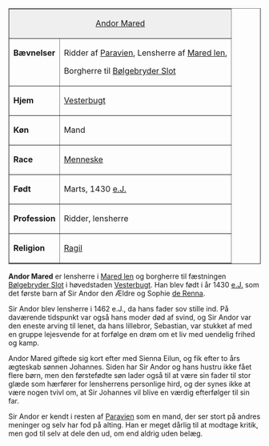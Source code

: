 {{title:Andor Mared}}
{{author:Laura Holmegaard}}
{{timestamp:2009-10-04T06:51:21Z}}
{{copyright:Andor Mared}}
<table border=1 cellpadding=2 cellspacing=0 align=right style="margin-left:1em">
<tr valign=top><td style="background:#efefef;" colspan=2 align=center>[[Andor Mared]]
<tr valign=top><td>'''Bævnelser'''<td>Ridder af [[Paravien]],
Lensherre af [[Mared len]],

Borgherre til [[Bølgebryder Slot]]
<tr valign=top><td>'''Hjem'''<td>[[Vesterbugt]]
<tr valign=top><td>'''Køn'''<td>Mand
<tr valign=top><td>'''Race'''<td>[[Menneske]]
<tr valign=top><td>'''Født'''<td>Marts, 1430 [[e.J.]]
<tr valign=top><td>'''Profession'''<td>Ridder, lensherre
<tr valign=top><td>'''Religion'''<td>[[Ragil]]
</table>
'''Andor Mared''' er lensherre i [[Mared len]] og borgherre til fæstningen [[Bølgebryder Slot]] i høvedstaden [[Vesterbugt]]. Han blev født i år 1430 [[e.J.]] som det første barn af Sir Andor den Ældre og Sophie [[de Renna]].

Sir Andor blev lensherre i 1462 e.J., da hans fader sov stille ind. På daværende tidspunkt var også hans moder død af svind, og Sir Andor var den eneste arving til lenet, da hans lillebror, Sebastian, var stukket af med en gruppe lejesvende for at forfølge en drøm om et liv med uendelig frihed og kamp.

Andor Mared giftede sig kort efter med Sienna Eilun, og fik efter to års ægteskab sønnen Johannes. Siden har Sir Andor og hans hustru ikke fået flere børn, men den førstefødte søn lader også til at være sin fader til stor glæde som hærfører for lensherrens personlige hird, og der synes ikke at være nogen tvivl om, at Sir Johannes vil blive en værdig efterfølger til sin far.

Sir Andor er kendt i resten af [[Paravien]] som en mand, der ser stort på andres meninger og selv har fod på alting. Han er meget dårlig til at modtage kritik, men god til selv at dele den ud, om end aldrig uden belæg.